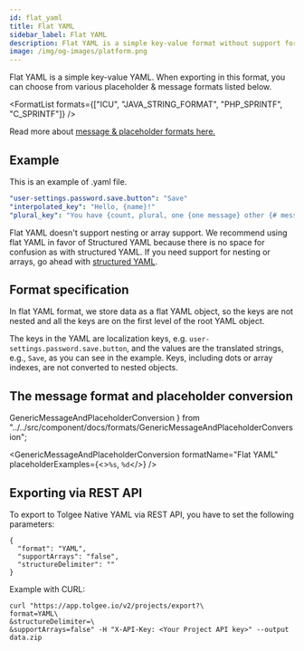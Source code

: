 ```yaml
---
id: flat_yaml
title: Flat YAML
sidebar_label: Flat YAML
description: Flat YAML is a simple key-value format without support for nesting or arrays
image: /img/og-images/platform.png
---
```

Flat YAML is a simple key-value YAML. When exporting in this format, you can choose from various placeholder & message formats listed below.


<FormatList formats={["ICU", "JAVA_STRING_FORMAT", "PHP_SPRINTF", "C_SPRINTF"]} />

Read more about [message & placeholder formats here.](./message_placeholder_format.mdx)

## Example

This is an example of .yaml file.

```yaml title="en.yaml"
"user-settings.password.save.button": "Save"
"interpolated_key": "Hello, {name}!"
"plural_key": "You have {count, plural, one {one message} other {# messages}}."
```

Flat YAML doesn't support nesting or array support. We recommend using flat YAML in favor of
Structured YAML because there is no space for confusion as with structured YAML.
If you need support for nesting or arrays, go ahead with [structured YAML](structured_yaml.mdx).

## Format specification

In flat YAML format, we store data as a flat YAML object, so the keys are not nested and all the keys
are on the first level of the root YAML object.

The keys in the YAML are localization keys, e.g.
`user-settings.password.save.button`, and the values are the translated strings, e.g.,
`Save`, as you can see in the example. Keys, including dots or array indexes, are not converted to nested objects.

## The message format and placeholder conversion
  GenericMessageAndPlaceholderConversion
} from "../../src/component/docs/formats/GenericMessageAndPlaceholderConversion";

<GenericMessageAndPlaceholderConversion formatName="Flat YAML"
                                        placeholderExamples={<><code>%s</code>, <code>%d</code></>} />

## Exporting via REST API

To export to Tolgee Native YAML via REST API, you have to set the following parameters:

```
{
  "format": "YAML",
  "supportArrays": "false",
  "structureDelimiter": ""
}
```

Example with CURL:
```
curl "https://app.tolgee.io/v2/projects/export?\
format=YAML\
&structureDelimiter=\
&supportArrays=false" -H "X-API-Key: <Your Project API key>" --output data.zip
```


<Importing />
